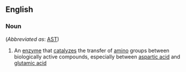 ==English==

===Noun===
{{wikipedia}}
{{en-noun|head=[[aspartate]] [[transaminase]]|-}} (''Abbreviated as'': [[AST]])

# {{context|enzyme}} An [[enzyme]] that [[catalyze]]s the transfer of [[amino]] groups between biologically active compounds, especially between [[aspartic acid]] and [[glutamic acid]]